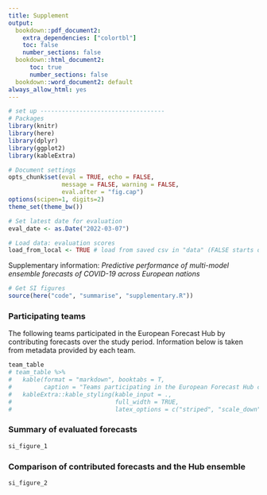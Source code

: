 ```yaml
---
title: Supplement
output:
  bookdown::pdf_document2:
    extra_dependencies: ["colortbl"]
    toc: false
    number_sections: false
  bookdown::html_document2:
      toc: true
      number_sections: false
  bookdown::word_document2: default
always_allow_html: yes
---
```


```r
# set up -----------------------------------
# Packages
library(knitr)
library(here)
library(dplyr)
library(ggplot2)
library(kableExtra)

# Document settings
opts_chunk$set(eval = TRUE, echo = FALSE,
               message = FALSE, warning = FALSE,
               eval.after = "fig.cap")
options(scipen=1, digits=2)
theme_set(theme_bw())

# Set latest date for evaluation
eval_date <- as.Date("2022-03-07")

# Load data: evaluation scores
load_from_local <- TRUE # load from saved csv in "data" (FALSE starts download)
```

Supplementary information: _Predictive performance of multi-model ensemble forecasts of COVID-19 across European nations_

```r
# Get SI figures
source(here("code", "summarise", "supplementary.R"))
```

### Participating teams

The following teams participated in the European Forecast Hub by contributing forecasts over the study period. Information below is taken from metadata provided by each team.

```r
team_table
# team_table %>%
#   kable(format = "markdown", booktabs = T,
#         caption = "Teams participating in the European Forecast Hub contributing a model between March 2021 - March 2022") %>%
#   kableExtra::kable_styling(kable_input = .,
#                             full_width = TRUE,
#                             latex_options = c("striped", "scale_down"))
```

 \newpage
 
### Summary of evaluated forecasts
```r
si_figure_1
```

\newpage
 
### Comparison of contributed forecasts and the Hub ensemble
```r
si_figure_2
```

